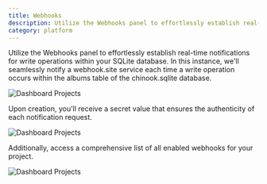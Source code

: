 ```yaml
---
title: Webhooks
description: Utilize the Webhooks panel to effortlessly establish real-time notifications for write operations within your SQLite database.
category: platform
---
```


Utilize the Webhooks panel to effortlessly establish real-time notifications for write operations within your SQLite database. In this instance, we'll seamlessly notify a webhook.site service each time a write operation occurs within the albums table of the chinook.sqlite database.

![Dashboard Projects](@docs-website-assets/introduction/dashboard_webhook_create.png)

Upon creation, you'll receive a secret value that ensures the authenticity of each notification request.

![Dashboard Projects](@docs-website-assets/introduction/dashboard_webhook_create2.png)

Additionally, access a comprehensive list of all enabled webhooks for your project.

![Dashboard Projects](@docs-website-assets/introduction/dashboard_webhook_list.png)